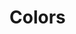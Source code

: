 
<Meta title="Gigamono/Colors" />

<style>{``}</style>

# Colors

<ColorPalette>
  <ColorItem title="Primary" subtitle="The primary brand color" colors={["#0ab6ff"]} />
  <ColorItem
    colors={{
      primary0: "#044966",
      primary1: "#066d99",
      primary2: "#0892cc",
      primary3: "#0ab6ff",
      primary4: "#3bc5ff",
      primary5: "#6cd3ff",
      primary6: "#9de2ff",
    }}
  />
  <ColorItem title="Text" subtitle="Colors for texts and icons" colors={["#292d34"]} />
  <ColorItem
    colors={{
      text0: "#1d1f24",
      text1: "#21242a",
      text2: "#25292f",
      text3: "#292d34",
      text4: "#3e4248",
      text5: "#54575d",
      text6: "#696c71",
    }}
  />
  <ColorItem title="Background" subtitle="Colors for backgrounds" colors={["#e3e7e9"]} />
  <ColorItem
    colors={{
      bg0: "#c8d0d4",
      bg1: "#d1d8db",
      bg2: "#dadfe2",
      bg3: "#e3e7e9",
      bg4: "#edeff1",
      bg5: "#f6f7f8",
      bg6: "#ffffff",
    }}
  />
</ColorPalette>

